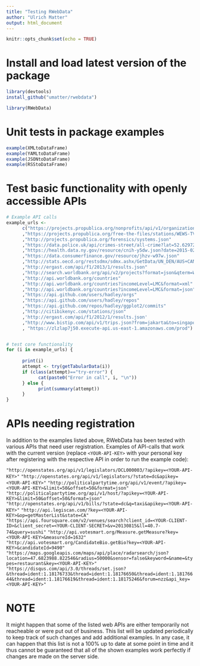 ```yaml
---
title: "Testing RWebData"
author: "Ulrich Matter"
output: html_document
---
```


```r
knitr::opts_chunk$set(echo = TRUE)
```


Install and load latest version of the package
========================================================

```r
library(devtools)
install_github("umatter/rwebdata")
```
```r
library(RWebData)
```





Unit tests in package examples
========================================================

```r
example(XMLtoDataFrame)
example(YAMLtoDataFrame)
example(JSONtoDataFrame)
example(RSStoDataFrame)
```


Test basic functionality with openly accessible APIs
========================================================
```r

# Example API calls
example_urls <- 
      c("https://projects.propublica.org/nonprofits/api/v1/organizations/142007220.json"
      ,"https://projects.propublica.org/free-the-files/stations/WEWS-TV.json"
      ,"http://projects.propublica.org/forensics/systems.json"
      ,"https://data.police.uk/api/crimes-street/all-crime?lat=52.629729&lng=-1.131592&date=2017-01"
      ,"https://health.data.ny.gov/resource/cnih-y5dw.json?date=2015-02-11T00%3A00%3A00"
      ,"https://data.consumerfinance.gov/resource/jhzv-w97w.json"
      ,"http://stats.oecd.org/restsdmx/sdmx.ashx/GetData/UN_DEN/AUS+CAN+FRA+DEU+NZL+GBR+USA+OECD/OECD?startTime=1960&endTime=2012"
      ,"http://ergast.com/api/f1/2013/1/results.json"
      ,"http://search.worldbank.org/api/v2/projects?format=json&qterm=Water&source=IBRD&srt=score&order=desc&kw=N"
      ,"http://api.worldbank.org/countries"
      ,"http://api.worldbank.org/countries?incomeLevel=LMC&format=xml"
      ,"http://api.worldbank.org/countries?incomeLevel=LMC&format=json"
      ,"https://api.github.com/users/hadley/orgs"
      ,"https://api.github.com/users/hadley/repos"
      ,"https://api.github.com/repos/hadley/ggplot2/commits"
      ,"http://citibikenyc.com/stations/json"
      ,'http://ergast.com/api/f1/2012/1/results.json'
      ,"http://www.bistip.com/api/v1/trips.json?from=jakarta&to=singapore "
      , "https://zlzlap7j50.execute-api.us-east-1.amazonaws.com/prod")


# test core functionality
for (i in example_urls) {
      
      print(i)
      attempt <- try(getTabularData(i))
      if (class(attempt)=="try-error") {
            cat(paste0("Error in call", i, "\n"))
      } else {
            print(summary(attempt))
      }
}
```




APIs needing registration
========================================================
In addition to the examples listed above, RWebData has been tested with various APIs that need user registration. Examples of API-calls that work with the current version (replace `<YOUR-API-KEY>` with your personal key after registering with the respective API in order to run the example code):


`"http://openstates.org/api/v1/legislators/DCL000003/?apikey=<YOUR-API-KEY>"`
`"http://openstates.org/api/v1/legislators/?state=dc&apikey=<YOUR-API-KEY>"`
`"http://politicalpartytime.org/api/v1/event/?apikey=<YOUR-API-KEY>&limit=50&offset=50&format=json"`
`"http://politicalpartytime.org/api/v1/host/?apikey=<YOUR-API-KEY>&limit=50&offset=50&format=json"`
`"http://openstates.org/api/v1/bills/?state=dc&q=taxi&apikey=<YOUR-API-KEY>"`
`"http://api.legiscan.com/?key=<YOUR-API-KEY>&op=getMasterList&state=CA"`
`"https://api.foursquare.com/v2/venues/search?client_id=<YOUR-CLIENT-ID>&client_secret=<YOUR-CLIENT-SECRET>&v=20130815&ll=40.7-74&query=sushi"`
`"http://api.votesmart.org/Measure.getMeasure?key=<YOUR-API-KEY>&measureId=1632"`
`"http://api.votesmart.org/CandidateBio.getBio?key=<YOUR-API-KEY>&candidateId=9490"`
`"https://maps.googleapis.com/maps/api/place/radarsearch/json?location=47.6823988.822546&radius=50000&sensor=false&keyword=&name=&types=restaurant&key=<YOUR-API-KEY>"`
`"https://disqus.com/api/3.0/threads/set.json?&thread=ident:1.18176733&thread=ident:1.18176650&thread=ident:1.18176644&thread=ident:1.18176619&thread=ident:1.18175246&forum=nzz&api_key=<YOUR-API-KEY>"`


NOTE
=====
It might happen that some of the listed web APIs are either temporarily not reacheable or were put out of business. This list will be updated periodically to keep track of such changes and add additional examples. In any case, it can happen that this list is not a 100% up to date at some point in time and it thus cannot be guaranteed that all of the shown examples work perfectly if changes are made on the server side. 

